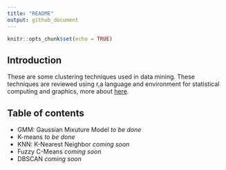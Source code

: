 ```yaml
---
title: "README"
output: github_document
---
```


```r
knitr::opts_chunk$set(echo = TRUE)
```

## Introduction

These are some clustering techniques used in data mining. These techniques are reviewed using r,a language and environment for statistical computing and graphics, more about [here](https://www.r-project.org/about.html).

## Table of contents

* GMM: Gaussian Mixuture Model *to be done*
* K-means *to be done*
* KNN: K-Nearest Neighbor *coming soon*
* Fuzzy C-Means *coming soon*
* DBSCAN *coming soon*